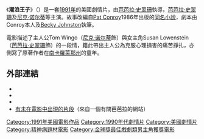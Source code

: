 {{noteTA
|T=zh-hans:潮浪王子;zh-hk:歲月驚濤;zh-tw:潮浪王子;
|G1=Show
|1=zh-hans:潮浪王子;zh-hk:歲月驚濤;zh-tw:潮浪王子;}}
{{Unreferenced |time=2010-02-11T10:58:52+00:00 }}
{{Infobox_Film
|  name     = 潮浪王子
| original_name = Prince of Tides
|  image          = <!-- 檔案不存在 Princeoftides.jpg ，可從英文維基百科取得 -->
|  producer         = [[Andrew_S._Karsch|Andrew S. Karsch]]<br />[[芭芭拉·史翠珊|芭芭拉·史翠珊]]
|  director       = 芭芭拉·史翠珊
|  writer         = 原著：[[Pat_Conroy|Pat Conroy]]<br />劇本：[[Becky_Johnston|Becky Johnston]]<br />　　　[[Pat_Conroy|Pat Conroy]]
|  starring       = 芭芭拉·史翠珊<br />[[尼克·诺尔蒂|尼克·诺尔蒂]]<br />[[姬·妮麗嘉|姬·妮麗嘉]]<small>（[[凯特·内利根|凯特·内利根]]）</small>
|  music         = [[詹姆斯·紐頓·霍華|詹姆斯·紐頓·霍華]]
| cinematography = [[Stephen_Goldblatt|Stephen Goldblatt]]
|editing         = [[Don_Zimmerman|Don Zimmerman]]
|  distributor    = [[哥倫比亞電影公司|哥倫比亞電影公司]]
|  released   = {{start date|1991|12|25}}
|  runtime        = 132分鐘
| language = [[英語|英語]]}}
《'''潮浪王子'''》（{{lang-en|''Prince of Tides''}}）是一套[[1991年電影|1991年]]的美國劇情片，由[[芭芭拉·史翠珊|芭芭拉·史翠珊]]執導，[[芭芭拉·史翠珊|芭芭拉·史翠珊]]及[[尼克·诺尔蒂|尼克·诺尔蒂]]等主演。故事改編自[[Pat_Conroy|Pat Conroy]]1986年出版的[[潮浪王子_(小說)|同名小說]]，劇本由Conroy本人及[[Becky_Johnston|Becky Johnston]]執筆。

電影描述了主人公Tom Wingo（[[尼克·诺尔蒂|尼克·诺尔蒂]]飾）與女主角Susan Lowenstein（[[芭芭拉·史翠珊|芭芭拉·史翠珊]]飾）的一段情，籍此帶出主人公為克服心理損害的痛苦掙扎，亦側寫了原著作者在[[南卡羅萊那州|南卡羅萊那州]]的童年。

== 外部連結 ==
* {{imdb title|0102713}}
* {{amg movie|39201}}
* {{tcmdb title|21012}}
* [https://web.archive.org/web/20080220094354/http://www.barbra-archives.com/Films/streisand_princeoftides.html 有未在電影中出現的片段]（來自一個有關芭芭拉的網站）

{{DEFAULTSORT:Prince of Tides}}
[[Category:1991年美國電影作品|Category:1991年美國電影作品]]
[[Category:1990年代劇情片|Category:1990年代劇情片]]
[[Category:美國劇情片|Category:美國劇情片]]
[[Category:精神病題材電影|Category:精神病題材電影]]
[[Category:金球獎最佳戲劇類男主角獲獎電影|Category:金球獎最佳戲劇類男主角獲獎電影]]